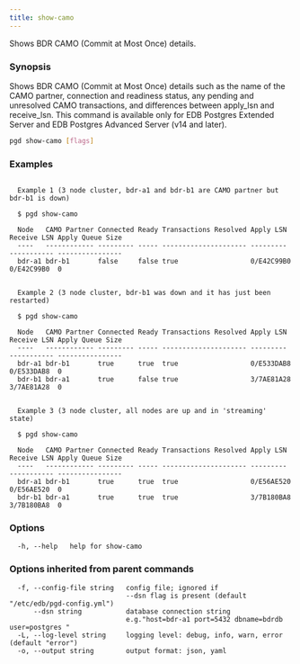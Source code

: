 ```yaml
---
title: show-camo
---
```


Shows BDR CAMO (Commit at Most Once) details.

### Synopsis

Shows BDR CAMO (Commit at Most Once) details such as the name of the CAMO
partner, connection and readiness status, any pending and unresolved CAMO
transactions, and differences between apply_lsn and receive_lsn. This command
is available only for EDB Postgres Extended Server and EDB Postgres Advanced
Server (v14 and later).

```sh
pgd show-camo [flags]
```

### Examples

```text

  Example 1 (3 node cluster, bdr-a1 and bdr-b1 are CAMO partner but bdr-b1 is down)

  $ pgd show-camo

  Node   CAMO Partner Connected Ready Transactions Resolved Apply LSN  Receive LSN Apply Queue Size
  ----   ------------ --------- ----- --------------------- ---------  ----------- ----------------
  bdr-a1 bdr-b1       false     false true                  0/E42C99B0 0/E42C99B0  0


  Example 2 (3 node cluster, bdr-b1 was down and it has just been restarted)

  $ pgd show-camo

  Node   CAMO Partner Connected Ready Transactions Resolved Apply LSN  Receive LSN Apply Queue Size
  ----   ------------ --------- ----- --------------------- ---------  ----------- ----------------
  bdr-a1 bdr-b1       true      true  true                  0/E533DAB8 0/E533DAB8  0
  bdr-b1 bdr-a1       true      false true                  3/7AE81A28 3/7AE81A28  0


  Example 3 (3 node cluster, all nodes are up and in 'streaming' state)

  $ pgd show-camo

  Node   CAMO Partner Connected Ready Transactions Resolved Apply LSN  Receive LSN Apply Queue Size
  ----   ------------ --------- ----- --------------------- ---------  ----------- ----------------
  bdr-a1 bdr-b1       true      true  true                  0/E56AE520 0/E56AE520  0
  bdr-b1 bdr-a1       true      true  true                  3/7B180BA8 3/7B180BA8  0

```

### Options

```text
  -h, --help   help for show-camo
```

### Options inherited from parent commands

```text
  -f, --config-file string   config file; ignored if 
                             --dsn flag is present (default "/etc/edb/pgd-config.yml")
      --dsn string           database connection string
                             e.g."host=bdr-a1 port=5432 dbname=bdrdb user=postgres "
  -L, --log-level string     logging level: debug, info, warn, error (default "error")
  -o, --output string        output format: json, yaml
```
